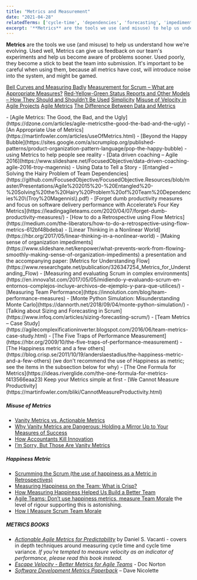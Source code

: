 ```yaml
---
title: "Metrics and Measurement"
date: "2021-04-28"
relatedTerms: ['cycle-time', 'dependencies', 'forecasting', 'impediments', 'improvement-experiments']
excerpt: '**Metrics** are the tools we use (and misuse) to help us understand how we're evolving.'
---
```


**Metrics** are the tools we use (and misuse) to help us understand how we're evolving. Used well, Metrics can give us feedback on our team's experiments and help us become aware of problems sooner. Used poorly, they become a stick to beat the team into submission. It's important to be careful when using them, because all metrics have cost, will introduce noise into the system, and might be gamed.

[Bell Curves and Measuring Badly]((/blog/bell-curves-and-measuring-badly))
[Measurement for Scrum – What are Appropriate Measures?]((/blog/measurement-for-scrum-what-are-appropriate-measures))
[Red-Yellow-Green Status Reports and Other Models – How They Should and Shouldn’t Be Used]((/blog/red-yellow-green-or-rygrag-reports-how-they-hide-the-truth))
[Simplicity]((/blog/simplicity))
[Misuse of Velocity in Agile Projects]((/blog/misuse-of-velocity-in-agile-projects))
[Agile Metrics]((/blog/agile-metrics))
[The Difference Between Data and Metrics](/blog/be-better-with-better-data)

<HighlightBox heading="Resource Links" variant="resourceLinks">
- [Agile Metrics: The Good, the Bad, and the Ugly](https://dzone.com/articles/agile-metricsthe-good-the-bad-and-the-ugly)
- [An Appropriate Use of Metrics](https://martinfowler.com/articles/useOfMetrics.html)
- [Beyond the Happy Bubble](https://sites.google.com/a/scrumplop.org/published-patterns/product-organization-pattern-language/pop-the-happy-bubble) - using Metrics to help people see reality
- [Data driven coaching – Agile 2016](https://www.slideshare.net/FocusedObjective/data-driven-coaching-agile-2016-troy-magennis) - Using Data to Tell a Story
- [Entangled – Solving the Hairy Problem of Team Dependencies](https://github.com/FocusedObjective/FocusedObjective.Resources/blob/master/Presentations/Agile%202015%20-%20Entangled%20-%20Solving%20the%20Hairy%20Problem%20of%20Team%20Dependencies%20\(Troy%20Magennis\).pdf)
- [Forget dumb productivity measures and focus on software delivery performance with Accelerate’s Four Key Metrics](https://leadingagileteams.com/2020/04/07/forget-dumb-productivity-measures/)
- [How to do a Retrospective using Flow Metrics](https://medium.com/the-liberators/how-to-do-a-retrospective-using-flow-metrics-612bf48bdeba)
- [Linear Thinking in a Nonlinear World](https://hbr.org/2017/05/linear-thinking-in-a-nonlinear-world)
- [Making sense of organization impediments](https://www.slideshare.net/kenpower/what-prevents-work-from-flowing-smoothly-making-sense-of-organization-impediments) a presentation and the accompanying paper: [Metrics for Understanding Flow](https://www.researchgate.net/publication/326347254_Metrics_for_Understanding_Flow)
- [Measuring and evaluating Scrum in complex environments](https://en.innova1st.com/2017/05/05/midiendo-y-evaluando-scrum-en-entornos-complejos-incluye-archivos-de-ejemplo-y-para-que-utilices/)
- [Measuring Team Performance](https://innolution.com/blog/team-performance-measures)
- [Monte Python Simulation: Misunderstanding Monte Carlo](https://dannorth.net/2018/09/04/monte-python-simulation/)
- [Talking about Sizing and Forecasting in Scrum](https://www.infoq.com/articles/sizing-forecasting-scrum/)
- [Team Metrics – Case Study](https://agilecomplexificationinverter.blogspot.com/2016/06/team-metrics-case-study.html)
- [The Five Traps of Performance Measurement](https://hbr.org/2009/10/the-five-traps-of-performance-measurement)
- [The Happiness metric and a few others](https://blog.crisp.se/2011/10/19/anderslaestadius/the-happiness-metric-and-a-few-others) (we don't recommend the use of Happiness as metric; see the items in the subsection below for why)
- [The One Formula for Metrics](https://ideas.riverglide.com/the-one-formula-for-metrics-f413566eaa23) Keep your Metrics simple at first
- [We Cannot Measure Productivity](https://martinfowler.com/bliki/CannotMeasureProductivity.html)

##### Misuse of Metrics

- [Vanity Metrics vs. Actionable Metrics](https://tim.blog/2009/05/19/vanity-metrics-vs-actionable-metrics/)
- [Why Vanity Metrics are Dangerous: Holding a Mirror Up to Your Measures of Success](https://blog.planview.com/why-vanity-metrics-are-dangerous-holding-a-mirror-up-to-your-measures-of-success/)
- [How Accountants Kill Innovation](https://timkastelle.org/blog/2010/03/how-accountants-kill-innovation)
- [I’m Sorry, But Those Are Vanity Metrics](https://review.firstround.com/im-sorry-but-those-are-vanity-metrics)

##### Happiness Metric

- [Scrumming the Scrum (the use of happiness as a Metric in Retrospectives)](https://sites.google.com/a/scrumplop.org/published-patterns/retrospective-pattern-language/scrumming-the-scrum)
- [Measuring Happiness on the Team: What is Crisp?](https://blog.crisp.se/2010/05/08/henrikkniberg/what-is-crisp)
- [How Measuring Happiness Helped Us Build a Better Team](https://medium.com/@DeSmartcom/how-measuring-happiness-helped-us-build-a-better-team-a60ad4b3af60)
- [Agile Teams: Don’t use happiness metrics, measure Team Morale](https://medium.com/the-liberators/agile-teams-dont-use-happiness-metrics-measure-team-morale-3050b339d8af) the level of rigour supporting this is astonishing.
- [How I Measure Scrum Team Morale](https://medium.com/serious-scrum/how-i-measure-scrum-team-morale-a8220f0a90d0)

##### METRICS BOOKS

- [_Actionable Agile Metrics for Predictability_](https://leanpub.com/actionableagilemetrics) by Daniel S. Vacanti - covers in depth techniques around measuring cycle time and cycle time variance. _If you’re tempted to measure velocity as an indicator of performance, please read this book instead._
- [_Escape Velocity - Better Metrics for Agile Teams_](https://leanpub.com/escapevelocity/) - Doc Norton
- _[Software Development Metrics Paperback](https://www.amazon.ca/Software-Development-Metrics-Dave-Nicolette/dp/1617291358/)_ – Dave Nicolette
</HighlightBox>
